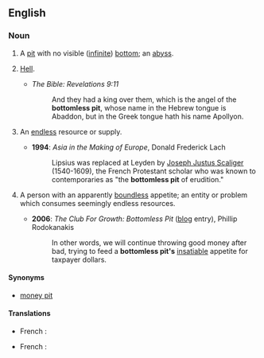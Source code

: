 ==English==
{{wikipedia}}

===Noun===
{{en-noun}}

# A [[pit]] with no visible ([[infinite]]) [[bottom]]; an [[abyss]].
# {{context|biblical|lang=en}} [[hell|Hell]].
#* ''The Bible: Revelations 9:11''
#*: And they had a king over them, which is the angel of the '''bottomless pit''', whose name in the Hebrew tongue is Abaddon, but in the Greek tongue hath his name Apollyon.
# {{context|figuratively|lang=en}} An [[endless]] resource or supply.
#* '''1994''': ''Asia in the Making of Europe'', Donald Frederick Lach
#*: Lipsius was replaced at Leyden by [[w:Joseph Justus Scaliger|Joseph Justus Scaliger]] (1540-1609), the French Protestant scholar who was known to contemporaries as "the '''bottomless pit''' of erudition."
# {{context|figuratively|lang=en}} A person with an apparently [[boundless]] appetite; an entity or problem which consumes seemingly endless resources.
#* '''2006''': ''The Club For Growth: Bottomless Pit'' ([[blog]] entry), Phillip Rodokanakis
#*: In other words, we will continue throwing good money after bad, trying to feed a '''bottomless pit's''' [[insatiable]] appetite for taxpayer dollars.

====Synonyms====
*{{sense|an entity or problem which consumes seemingly endless resources}} [[money pit]]

====Translations====
{{trans-top|Hell}}
*French : {{t+|fr|abîme|m}}
{{trans-mid}}
{{trans-bottom}}
{{trans-top|endless resource or supply}}
*French : {{t+|fr|abîme|m}}
{{trans-mid}}
{{trans-bottom}}